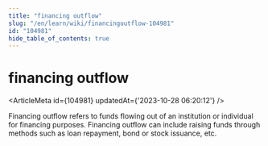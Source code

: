 ```yaml
---
title: "financing outflow"
slug: "/en/learn/wiki/financingoutflow-104981"
id: "104981"
hide_table_of_contents: true
---
```



# financing outflow

<ArticleMeta id={104981} updatedAt={'2023-10-28 06:20:12'} />
<div className='border-solid border-b border-t-0 my-4 border-[var(--ifm-color-gray-300)]' />

Financing outflow refers to funds flowing out of an institution or individual for financing purposes. Financing outflow can include raising funds through methods such as loan repayment, bond or stock issuance, etc.
